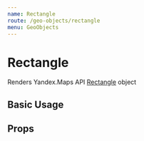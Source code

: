 ```yaml
---
name: Rectangle
route: /geo-objects/rectangle
menu: GeoObjects
---
```



# Rectangle

Renders Yandex.Maps API [Rectangle][docs] object

## Basic Usage

<Playground>
  <YMaps>
    <Map
      defaultState={{
        center: [55.674, 37.601],
        zoom: 11,
      }}
    >
      <Rectangle
        geometry={[[55.66, 37.6], [55.71, 37.69]]}
        options={{
          draggable: true,
          fillColor: '#ffff0022',
          strokeColor: '#3caa3c88',
          strokeWidth: 7,
        }}
      />
    </Map>
  </YMaps>
</Playground>

## Props

<Props of={_Rectangle} />

[docs]:
  https://tech.yandex.com/maps/doc/jsapi/2.1/ref/reference/Rectangle-docpage/
